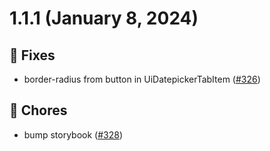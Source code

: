 
<Meta title="Releases/v1.1.x/v1.1.1/Changelog"/>
  
# 1.1.1 (January 8, 2024)

## 🐛 Fixes
* border-radius from button in UiDatepickerTabItem  ([#326](https://github.com/infermedica/component-library/pull/326))

## 🧹 Chores
* bump storybook  ([#328](https://github.com/infermedica/component-library/pull/328))

